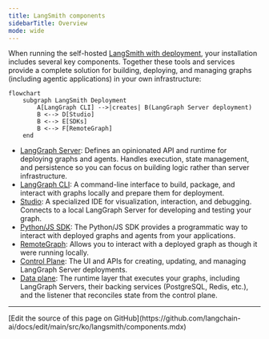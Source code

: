 ```yaml
---
title: LangSmith components
sidebarTitle: Overview
mode: wide
---
```


When running the self-hosted [LangSmith with deployment](/langsmith/deploy-self-hosted-full-platform), your installation includes several key components. Together these tools and services provide a complete solution for building, deploying, and managing graphs (including agentic applications) in your own infrastructure:

```mermaid
flowchart
    subgraph LangSmith Deployment
        A[LangGraph CLI] -->|creates| B(LangGraph Server deployment)
        B <--> D[Studio]
        B <--> E[SDKs]
        B <--> F[RemoteGraph]
    end
```

- [LangGraph Server](/langsmith/langgraph-server): Defines an opinionated API and runtime for deploying graphs and agents. Handles execution, state management, and persistence so you can focus on building logic rather than server infrastructure.
- [LangGraph CLI](/langsmith/cli): A command-line interface to build, package, and interact with graphs locally and prepare them for deployment.
- [Studio](/langsmith/studio): A specialized IDE for visualization, interaction, and debugging. Connects to a local LangGraph Server for developing and testing your graph.
- [Python/JS SDK](/langsmith/sdk): The Python/JS SDK provides a programmatic way to interact with deployed graphs and agents from your applications.
- [RemoteGraph](/langsmith/use-remote-graph): Allows you to interact with a deployed graph as though it were running locally.
- [Control Plane](/langsmith/control-plane): The UI and APIs for creating, updating, and managing LangGraph Server deployments.
- [Data plane](/langsmith/data-plane): The runtime layer that executes your graphs, including LangGraph Servers, their backing services (PostgreSQL, Redis, etc.), and the listener that reconciles state from the control plane.

---

<Callout icon="pen-to-square" iconType="regular">
  [Edit the source of this page on GitHub](https://github.com/langchain-ai/docs/edit/main/src/ko/langsmith/components.mdx)
</Callout>
